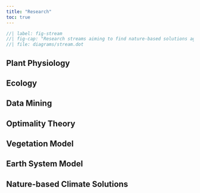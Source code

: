 ```yaml
---
title: "Research"
toc: true
---
```


```dot
//| label: fig-stream
//| fig-cap: "Research streams aiming to find nature-based solutions against global climate change. The research centered on observations including plant physiology (methods and physiology), ecology (form and function), and data mining (remote sensing and meta analysis); whereas the research centered on modeling include optimality theory (organ and plant levels), vegetation modeling (plant and ecosystem levels), and Earth system modeling (regional and global scales)."
//| file: diagrams/stream.dot
```

## Plant Physiology

## Ecology

## Data Mining

## Optimality Theory

## Vegetation Model

## Earth System Model

## Nature-based Climate Solutions
